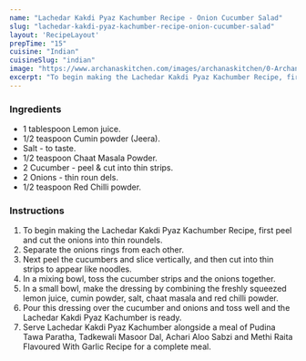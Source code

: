 ---
name: "Lachedar Kakdi Pyaz Kachumber Recipe - Onion Cucumber Salad"
slug: "lachedar-kakdi-pyaz-kachumber-recipe-onion-cucumber-salad"
layout: 'RecipeLayout'
prepTime: "15"
cuisine: "Indian"
cuisineSlug: "indian"
image: "https://www.archanaskitchen.com/images/archanaskitchen/0-Archanas-Kitchen-Recipes/Articles/lacchedar_kakdi_aur_pyaaz_recipe_pickled_onions_and_cucumber_4.jpg"
excerpt: "To begin making the Lachedar Kakdi Pyaz Kachumber Recipe, first peel and cut the onions into thin roundels"
---

### Ingredients

- 1 tablespoon Lemon juice.
- 1/2 teaspoon Cumin powder (Jeera).
- Salt - to taste.
- 1/2 teaspoon Chaat Masala Powder.
- 2 Cucumber - peel & cut into thin strips.
- 2 Onions - thin roun dels.
- 1/2 teaspoon Red Chilli powder.

### Instructions

1. To begin making the Lachedar Kakdi Pyaz Kachumber Recipe, first peel and cut the onions into thin roundels.
1. Separate the onions rings from each other.
1. Next peel the cucumbers and slice vertically, and then cut into thin strips to appear like noodles.
1. In a mixing bowl, toss the cucumber strips and the onions together.
1. In a small bowl, make the dressing by combining the freshly squeezed lemon juice, cumin powder, salt, chaat masala and red chilli powder.
1. Pour this dressing over the cucumber and onions and toss well and the Lachedar Kakdi Pyaz Kachumber is ready.
1. Serve Lachedar Kakdi Pyaz Kachumber alongside a meal of Pudina Tawa Paratha, Tadkewali Masoor Dal, Achari Aloo Sabzi and Methi Raita Flavoured With Garlic Recipe for a complete meal.
